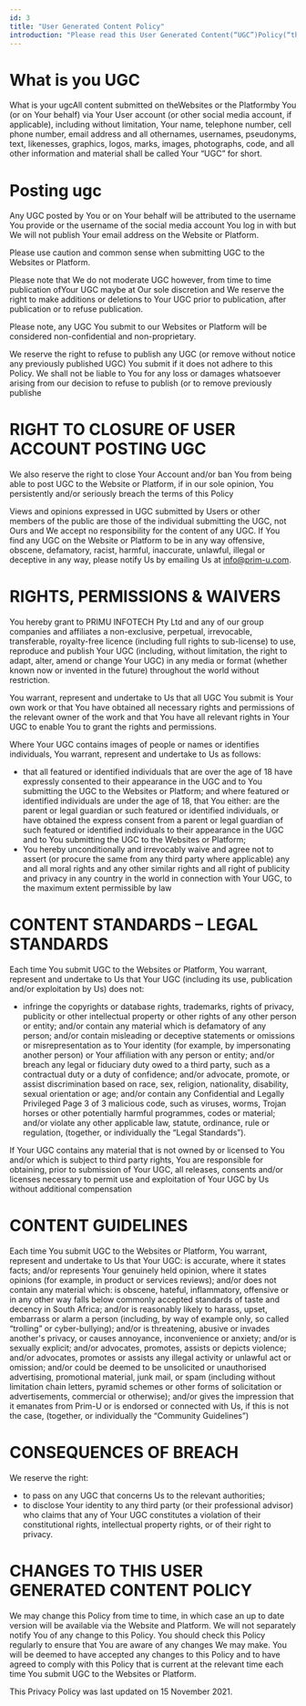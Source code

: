 ```yaml
---
id: 3
title: "User Generated Content Policy"
introduction: "Please read this User Generated Content(“UGC”)Policy(“the Policy”)carefully before You submit UGC to the Prim-U (“We” or “Us”)Website www.prim-u.com(“the Website”) the Prim-U App http://www.prim-u.app/en(“the Platform”)or , as this policy and  our Website & the Platform Terms of Use and  Terms of Service will apply to Your use of the Website and the Platform and the UGC You submit. We recommend that You print a copy of this Policy for future reference. By using theWebsite or the Platform and submitting UGCon same, You confirm that You accept this Policy, our Privacy Policy and the Terms of Use and the Terms of Service, and that You agree to comply with them. If You do not agree to these terms and policies, You must not use theWebsites or the Platform or submit UGC on same. Capitalised but  undefined words in this Policy shall have the meanings ascribed to them in our Terms of Use and the Terms of Service"
---
```


# What is you UGC

What is your ugcAll content submitted on theWebsites or the Platformby You (or on Your behalf) via Your User account (or other social media account, if applicable), including without limitation, Your name, telephone number, cell phone number, email address and all othernames, usernames, pseudonyms, text, likenesses, graphics, logos, marks, images, photographs, code, and all other information and material shall be called Your “UGC” for short.

# Posting ugc

Any UGC posted by You or on Your behalf will be attributed to the username You provide or the username of the social media account You log in with but We will not publish Your email address on the Website or Platform.

Please use caution and common sense when submitting UGC to the Websites or Platform.

Please note that We do not moderate UGC however, from time to time publication ofYour UGC maybe at Our sole discretion and We reserve the right to make additions or deletions to Your UGC prior to publication, after publication or to refuse publication.

Please note, any UGC You submit to our Websites or Platform will be considered non-confidential and non-proprietary.

We reserve the right to refuse to publish any UGC (or remove without notice any previously published UGC) You submit if it does not adhere to this Policy. We shall not be liable to You for any loss or damages whatsoever arising from our decision to refuse to publish (or to remove previously publishe

# RIGHT TO CLOSURE OF USER ACCOUNT POSTING UGC

We also reserve the right to close Your Account and/or ban You from being able to post UGC to the Website or Platform, if in our sole opinion, You persistently and/or seriously breach the terms of this Policy

Views and opinions expressed in UGC submitted by Users or other members of the public are those of the individual submitting the UGC, not Ours and We accept no responsibility for the content of any UGC. If You find any UGC on the Website or Platform to be in any way offensive, obscene, defamatory, racist, harmful, inaccurate, unlawful, illegal or deceptive in any way, please notify Us by emailing Us at info@prim-u.com.

# RIGHTS, PERMISSIONS & WAIVERS

You hereby grant to PRIMU INFOTECH Pty Ltd and any of our group companies and affiliates a non-exclusive,
perpetual, irrevocable, transferable, royalty-free licence (including full rights to sub-license) to use, reproduce
and publish Your UGC (including, without limitation, the right to adapt, alter, amend or change Your UGC) in
any media or format (whether known now or invented in the future) throughout the world without restriction.

You warrant, represent and undertake to Us that all UGC You submit is Your own work or that You have
obtained all necessary rights and permissions of the relevant owner of the work and that You have all relevant
rights in Your UGC to enable You to grant the rights and permissions.

Where Your UGC contains images of people or names or identifies individuals, You warrant, represent and
undertake to Us as follows:

- that all featured or identified individuals that are over the age of 18 have expressly consented to their appearance in the UGC and to You submitting the UGC to the Websites or Platform; and where featured or identified individuals are under the age of 18, that You either: are the parent or legal guardian or such featured or identified individuals, or have obtained the express consent from a parent or legal guardian of such featured or identified individuals to their appearance in the UGC and to You submitting the UGC to the Websites or Platform;
- You hereby unconditionally and irrevocably waive and agree not to assert (or procure the same from any third party where applicable) any and all moral rights and any other similar rights and all right of publicity and privacy in any country in the world in connection with Your UGC, to the maximum extent permissible by law

# CONTENT STANDARDS – LEGAL STANDARDS

Each time You submit UGC to the Websites or Platform, You warrant, represent and undertake to Us that
Your UGC (including its use, publication and/or exploitation by Us) does not:

- infringe the copyrights or database rights, trademarks, rights of privacy, publicity or other intellectual property or other rights of any other person or entity; and/or contain any material which is defamatory of any person; and/or contain misleading or deceptive statements or omissions or misrepresentation as to Your identity (for example, by impersonating another person) or Your affiliation with any person or entity; and/or breach any legal or fiduciary duty owed to a third party, such as a contractual duty or a duty of confidence; and/or advocate, promote, or assist discrimination based on race, sex, religion, nationality, disability, sexual orientation or age; and/or contain any Confidential and Legally Privileged Page 3 of 3 malicious code, such as viruses, worms, Trojan horses or other potentially harmful programmes, codes or material; and/or violate any other applicable law, statute, ordinance, rule or regulation, (together, or individually the “Legal Standards”).

If Your UGC contains any material that is not owned by or licensed to You and/or which is subject to third
party rights, You are responsible for obtaining, prior to submission of Your UGC, all releases, consents and/or
licenses necessary to permit use and exploitation of Your UGC by Us without additional compensation

# CONTENT GUIDELINES

Each time You submit UGC to the Websites or Platform, You warrant, represent and undertake to Us that
Your UGC: is accurate, where it states facts; and/or represents Your genuinely held opinion, where it states
opinions (for example, in product or services reviews); and/or does not contain any material which: is obscene,
hateful, inflammatory, offensive or in any other way falls below commonly accepted standards of taste and
decency in South Africa; and/or is reasonably likely to harass, upset, embarrass or alarm a person (including,
by way of example only, so called “trolling” or cyber-bullying); and/or is threatening, abusive or invades
another's privacy, or causes annoyance, inconvenience or anxiety; and/or is sexually explicit; and/or advocates,
promotes, assists or depicts violence; and/or advocates, promotes or assists any illegal activity or unlawful act
or omission; and/or could be deemed to be unsolicited or unauthorised advertising, promotional material,
junk mail, or spam (including without limitation chain letters, pyramid schemes or other forms of solicitation
or advertisements, commercial or otherwise); and/or gives the impression that it emanates from Prim-U or is
endorsed or connected with Us, if this is not the case, (together, or individually the “Community Guidelines”)

# CONSEQUENCES OF BREACH

We reserve the right:

- to pass on any UGC that concerns Us to the relevant authorities;
- to disclose Your identity to any third party (or their professional advisor) who claims that any of Your UGC constitutes a violation of their constitutional rights, intellectual property rights, or of their right to privacy.

# CHANGES TO THIS USER GENERATED CONTENT POLICY

We may change this Policy from time to time, in which case an up to date version will be available via the
Website and Platform. We will not separately notify You of any change to this Policy. You should check this
Policy regularly to ensure that You are aware of any changes We may make. You will be deemed to have
accepted any changes to this Policy and to have agreed to comply with this Policy that is current at the
relevant time each time You submit UGC to the Websites or Platform.

This Privacy Policy was last updated on 15 November 2021.
